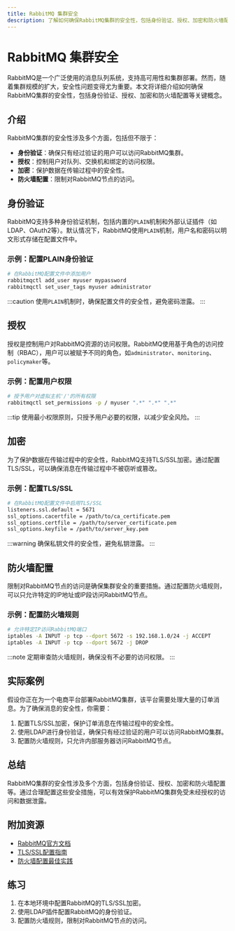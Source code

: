 ```yaml
---
title: RabbitMQ 集群安全
description: 了解如何确保RabbitMQ集群的安全性，包括身份验证、授权、加密和防火墙配置等关键概念。
---
```


# RabbitMQ 集群安全

RabbitMQ是一个广泛使用的消息队列系统，支持高可用性和集群部署。然而，随着集群规模的扩大，安全性问题变得尤为重要。本文将详细介绍如何确保RabbitMQ集群的安全性，包括身份验证、授权、加密和防火墙配置等关键概念。

## 介绍

RabbitMQ集群的安全性涉及多个方面，包括但不限于：

- **身份验证**：确保只有经过验证的用户可以访问RabbitMQ集群。
- **授权**：控制用户对队列、交换机和绑定的访问权限。
- **加密**：保护数据在传输过程中的安全性。
- **防火墙配置**：限制对RabbitMQ节点的访问。

## 身份验证

RabbitMQ支持多种身份验证机制，包括内置的`PLAIN`机制和外部认证插件（如LDAP、OAuth2等）。默认情况下，RabbitMQ使用`PLAIN`机制，用户名和密码以明文形式存储在配置文件中。

### 示例：配置PLAIN身份验证

```bash
# 在RabbitMQ配置文件中添加用户
rabbitmqctl add_user myuser mypassword
rabbitmqctl set_user_tags myuser administrator
```

:::caution
使用`PLAIN`机制时，确保配置文件的安全性，避免密码泄露。
:::

## 授权

授权是控制用户对RabbitMQ资源的访问权限。RabbitMQ使用基于角色的访问控制（RBAC），用户可以被赋予不同的角色，如`administrator`、`monitoring`、`policymaker`等。

### 示例：配置用户权限

```bash
# 授予用户对虚拟主机'/'的所有权限
rabbitmqctl set_permissions -p / myuser ".*" ".*" ".*"
```

:::tip
使用最小权限原则，只授予用户必要的权限，以减少安全风险。
:::

## 加密

为了保护数据在传输过程中的安全性，RabbitMQ支持TLS/SSL加密。通过配置TLS/SSL，可以确保消息在传输过程中不被窃听或篡改。

### 示例：配置TLS/SSL

```bash
# 在RabbitMQ配置文件中启用TLS/SSL
listeners.ssl.default = 5671
ssl_options.cacertfile = /path/to/ca_certificate.pem
ssl_options.certfile = /path/to/server_certificate.pem
ssl_options.keyfile = /path/to/server_key.pem
```

:::warning
确保私钥文件的安全性，避免私钥泄露。
:::

## 防火墙配置

限制对RabbitMQ节点的访问是确保集群安全的重要措施。通过配置防火墙规则，可以只允许特定的IP地址或IP段访问RabbitMQ节点。

### 示例：配置防火墙规则

```bash
# 允许特定IP访问RabbitMQ端口
iptables -A INPUT -p tcp --dport 5672 -s 192.168.1.0/24 -j ACCEPT
iptables -A INPUT -p tcp --dport 5672 -j DROP
```

:::note
定期审查防火墙规则，确保没有不必要的访问权限。
:::

## 实际案例

假设你正在为一个电商平台部署RabbitMQ集群，该平台需要处理大量的订单消息。为了确保消息的安全性，你需要：

1. 配置TLS/SSL加密，保护订单消息在传输过程中的安全性。
2. 使用LDAP进行身份验证，确保只有经过验证的用户可以访问RabbitMQ集群。
3. 配置防火墙规则，只允许内部服务器访问RabbitMQ节点。

## 总结

RabbitMQ集群的安全性涉及多个方面，包括身份验证、授权、加密和防火墙配置等。通过合理配置这些安全措施，可以有效保护RabbitMQ集群免受未经授权的访问和数据泄露。

## 附加资源

- [RabbitMQ官方文档](https://www.rabbitmq.com/documentation.html)
- [TLS/SSL配置指南](https://www.rabbitmq.com/ssl.html)
- [防火墙配置最佳实践](https://www.rabbitmq.com/networking.html)

## 练习

1. 在本地环境中配置RabbitMQ的TLS/SSL加密。
2. 使用LDAP插件配置RabbitMQ的身份验证。
3. 配置防火墙规则，限制对RabbitMQ节点的访问。
